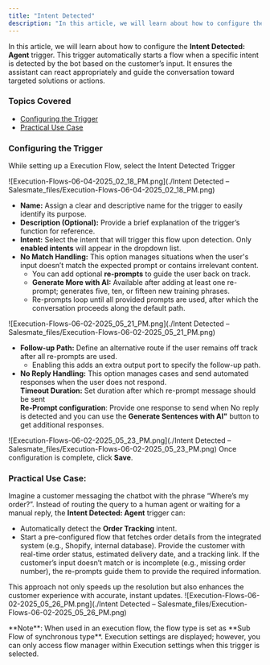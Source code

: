 ```yaml
---
title: "Intent Detected"
description: "In this article, we will learn about how to configure the **Intent Detected: Agent** trigger. This trigger automatically starts a flow when a specific..."
---
```


In this article, we will learn about how to configure the **Intent Detected: Agent** trigger. This trigger automatically starts a flow when a specific intent is detected by the bot based on the customer’s input. It ensures the assistant can react appropriately and guide the conversation toward targeted solutions or actions.

### Topics Covered

*   [Configuring the Trigger](https://support.salesmate.io/hc/en-us/articles/45879968714009-Intent-Detected#h_01JWEFJXECHJDS9V3K0JDBMGK4)
*   [Practical Use Case](https://support.salesmate.io/hc/en-us/articles/45879968714009-Intent-Detected#h_01JWEFJXEDF43WRF2XX75B532M)

### Configuring the Trigger

While setting up a Execution Flow, select the Intent Detected Trigger

![Execution-Flows-06-04-2025_02_18_PM.png](./Intent Detected – Salesmate_files/Execution-Flows-06-04-2025_02_18_PM.png)

*   **Name:** Assign a clear and descriptive name for the trigger to easily identify its purpose.
*   **Description (Optional):** Provide a brief explanation of the trigger’s function for reference.
*   **Intent:** Select the intent that will trigger this flow upon detection. Only **enabled intents** will appear in the dropdown list.
*   **No Match Handling:** This option manages situations when the user's input doesn’t match the expected prompt or contains irrelevant content.
    *   You can add optional **re-prompts** to guide the user back on track.
    *   **Generate More with AI:** Available after adding at least one re-prompt; generates five, ten, or fifteen new training phrases.
    *   Re-prompts loop until all provided prompts are used, after which the conversation proceeds along the default path.

![Execution-Flows-06-02-2025_05_21_PM.png](./Intent Detected – Salesmate_files/Execution-Flows-06-02-2025_05_21_PM.png)

*   **Follow-up Path:** Define an alternative route if the user remains off track after all re-prompts are used.
    *   Enabling this adds an extra output port to specify the follow-up path.
*   **No Reply Handling:** This option manages cases and send automated responses when the user does not respond.  
    **Timeout Duration:** Set duration after which re-prompt message should be sent  
    **Re-Prompt configuration**: Provide one response to send when No reply is detected and you can use the **Generate Sentences with AI"** button to get additional responses.

![Execution-Flows-06-02-2025_05_23_PM.png](./Intent Detected – Salesmate_files/Execution-Flows-06-02-2025_05_23_PM.png) Once configuration is complete, click **Save**.

### Practical Use Case:

Imagine a customer messaging the chatbot with the phrase “Where’s my order?”. Instead of routing the query to a human agent or waiting for a manual reply, the **Intent Detected: Agent** trigger can:

*   Automatically detect the **Order Tracking** intent.
*   Start a pre-configured flow that fetches order details from the integrated system (e.g., Shopify, internal database). Provide the customer with real-time order status, estimated delivery date, and a tracking link. If the customer’s input doesn’t match or is incomplete (e.g., missing order number), the re-prompts guide them to provide the required information.

This approach not only speeds up the resolution but also enhances the customer experience with accurate, instant updates. ![Execution-Flows-06-02-2025_05_26_PM.png](./Intent Detected – Salesmate_files/Execution-Flows-06-02-2025_05_26_PM.png)

<Note>
**Note**:
</Note>

<Note>
When used in an execution flow, the flow type is set as **Sub Flow of synchronous type**.
</Note>
<Note>
Execution settings are displayed; however, you can only access flow manager within Execution settings when this trigger is selected.
</Note>